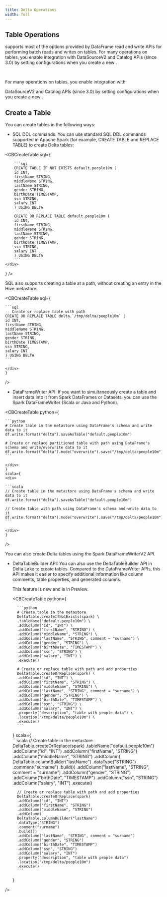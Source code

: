 ```yaml
---
title: Delta Operations
width: full
---
```



## Table Operations

<DeltaLake /> supports most of the options provided by <ApacheSpark /> DataFrame
read and write APIs for performing batch reads and writes on tables. For
many <DeltaLake /> operations on tables, you enable integration
with <ApacheSpark /> DataSourceV2 and Catalog APIs (since 3.0) by setting
configurations when you create a new <SparkSession />.

<br />

For many <DeltaLake /> operations on tables, you enable integration with

<ApacheSpark /> DataSourceV2 and Catalog APIs (since 3.0) by setting
configurations when you create a new <SparkSession />.

## Create a Table

You can create tables in the following ways:

- SQL DDL commands: You can use standard SQL DDL commands supported in Apache Spark (for example, CREATE TABLE and REPLACE TABLE) to create Delta tables:

<CBCreateTable
    sql={
    <div>

        ```sql
        CREATE TABLE IF NOT EXISTS default.people10m (
        id INT,
        firstName STRING,
        middleName STRING,
        lastName STRING,
        gender STRING,
        birthDate TIMESTAMP,
        ssn STRING,
        salary INT
        ) USING DELTA

        CREATE OR REPLACE TABLE default.people10m (
        id INT,
        firstName STRING,
        middleName STRING,
        lastName STRING,
        gender STRING,
        birthDate TIMESTAMP,
        ssn STRING,
        salary INT
        ) USING DELTA
        ```
    </div>

}
/>

SQL also supports creating a table at a path, without creating an entry in the Hive metastore.

<CBCreateTable sql={
    <div>

    ```sql
    -- Create or replace table with path
    CREATE OR REPLACE TABLE delta.`/tmp/delta/people10m` (
    id INT,
    firstName STRING,
    middleName STRING,
    lastName STRING,
    gender STRING,
    birthDate TIMESTAMP,
    ssn STRING,
    salary INT
    ) USING DELTA
    ```

    </div>
    }

/>

- DataFrameWriter API: If you want to simultaneously create a table and insert data into it from Spark DataFrames or Datasets, you can use the Spark DataFrameWriter (Scala or Java and Python).

<CBCreateTable python={
    <div>

    ```python
    # Create table in the metastore using DataFrame's schema and write data to it
    df.write.format("delta").saveAsTable("default.people10m")

    # Create or replace partitioned table with path using DataFrame's schema and write/overwrite data to it
    df.write.format("delta").mode("overwrite").save("/tmp/delta/people10m")
    ```

    </div>
    }
    scala={
    <div>

    ```scala
    // Create table in the metastore using DataFrame's schema and write data to it
    df.write.format("delta").saveAsTable("default.people10m")

    // Create table with path using DataFrame's schema and write data to it
    df.write.format("delta").mode("overwrite").save("/tmp/delta/people10m")
    ```

    </div>
    }

/>

You can also create Delta tables using the Spark DataFrameWriterV2 API.

- DeltaTableBuilder API: You can also use the DeltaTableBuilder API in Delta Lake to create tables. Compared to the DataFrameWriter APIs, this API makes it easier to specify additional information like column comments, table properties, and generated columns.

  <Info title="Note" level="info">
    This feature is new and is in Preview.
  </Info>

  <CBCreateTable python={
  <div>

        ```python
        # Create table in the metastore
        DeltaTable.createIfNotExists(spark) \
        .tableName("default.people10m") \
        .addColumn("id", "INT") \
        .addColumn("firstName", "STRING") \
        .addColumn("middleName", "STRING") \
        .addColumn("lastName", "STRING", comment = "surname") \
        .addColumn("gender", "STRING") \
        .addColumn("birthDate", "TIMESTAMP") \
        .addColumn("ssn", "STRING") \
        .addColumn("salary", "INT") \
        .execute()

        # Create or replace table with path and add properties
        DeltaTable.createOrReplace(spark) \
        .addColumn("id", "INT") \
        .addColumn("firstName", "STRING") \
        .addColumn("middleName", "STRING") \
        .addColumn("lastName", "STRING", comment = "surname") \
        .addColumn("gender", "STRING") \
        .addColumn("birthDate", "TIMESTAMP") \
        .addColumn("ssn", "STRING") \
        .addColumn("salary", "INT") \
        .property("description", "table with people data") \
        .location("/tmp/delta/people10m") \
        .execute()
        ```

    </div>
  }
  scala={
    <div>
      ```scala
      // Create table in the metastore
      DeltaTable.createOrReplace(spark)
      .tableName("default.people10m")
      .addColumn("id", "INT")
      .addColumn("firstName", "STRING")
      .addColumn("middleName", "STRING")
      .addColumn(
      DeltaTable.columnBuilder("lastName")
      .dataType("STRING")
      .comment("surname")
      .build())
      .addColumn("lastName", "STRING", comment = "surname")
      .addColumn("gender", "STRING")
      .addColumn("birthDate", "TIMESTAMP")
      .addColumn("ssn", "STRING")
      .addColumn("salary", "INT")
      .execute()

        // Create or replace table with path and add properties
        DeltaTable.createOrReplace(spark)
        .addColumn("id", "INT")
        .addColumn("firstName", "STRING")
        .addColumn("middleName", "STRING")
        .addColumn(
        DeltaTable.columnBuilder("lastName")
        .dataType("STRING")
        .comment("surname")
        .build())
        .addColumn("lastName", "STRING", comment = "surname")
        .addColumn("gender", "STRING")
        .addColumn("birthDate", "TIMESTAMP")
        .addColumn("ssn", "STRING")
        .addColumn("salary", "INT")
        .property("description", "table with people data")
        .location("/tmp/delta/people10m")
        .execute()
        ```

    </div>
  }
/>
